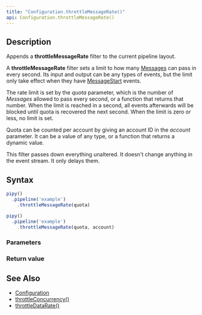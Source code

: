 ```yaml
---
title: "Configuration.throttleMessageRate()"
api: Configuration.throttleMessageRate()
---
```


## Description

Appends a **throttleMessageRate** filter to the current pipeline layout.

A **throttleMessageRate** filter sets a limit to how many [Messages](/reference/api/Message) can pass in every second. Its input and output can be any types of events, but the limit only take effect when they have [MessageStart](/reference/api/Message) events.

<FilterDiagram
  name="throttleMessageRate"
  input="Event"
  output="Event"
/>

The rate limit is set by the _quota_ parameter, which is the number of _Messages_ allowed to pass every second, or a function that returns that number. When the limit is reached in a second, all events afterwards will be blocked until quota is recovered the next second. When the limit is zero or less, no limit is set.

Quota can be counted per account by giving an account ID in the _account_ parameter. It can be a value of any type, or a function that returns a dynamic value.

This filter passes down everything unaltered. It doesn't change anything in the event stream. It only delays them.

## Syntax

``` js
pipy()
  .pipeline('example')
    .throttleMessageRate(quota)

pipy()
  .pipeline('example')
    .throttleMessageRate(quota, account)
```

### Parameters

<Parameters/>

### Return value

<ReturnValue/>

## See Also

* [Configuration](/reference/api/Configuration)
* [throttleConcurrency()](/reference/api/Configuration/throttleConcurrency)
* [throttleDataRate()](/reference/api/Configuration/throttleDataRate)
